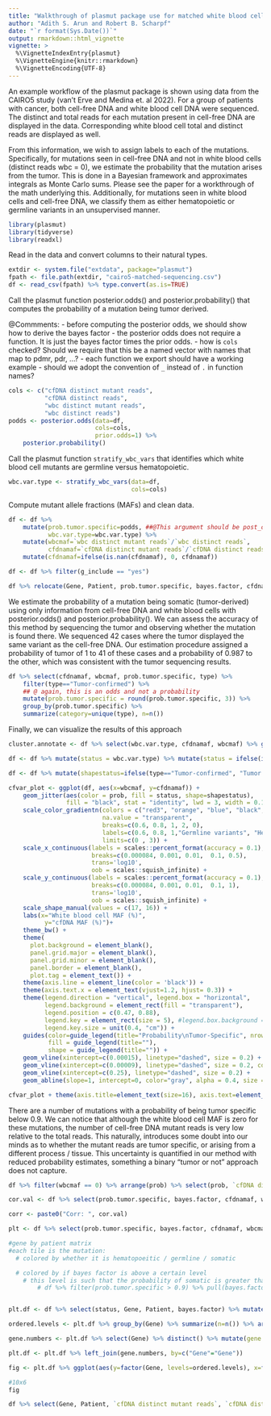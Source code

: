 ```yaml
---
title: "Walkthrough of plasmut package use for matched white blood cell and cell-free DNA mutants sequenced"
author: "Adith S. Arun and Robert B. Scharpf"
date: "`r format(Sys.Date())`"
output: rmarkdown::html_vignette
vignette: >
  %\VignetteIndexEntry{plasmut}
  %\VignetteEngine{knitr::rmarkdown}
  %\VignetteEncoding{UTF-8}
---
```

An example workflow of the plasmut package is shown using data from the CAIRO5 study (van't Erve and Medina et. al 2022). For a group of patients with cancer, both cell-free DNA and white blood cell DNA were sequenced. The distinct and total reads for each mutation present in cell-free DNA are displayed in the data. Corresponding white blood cell total and distinct reads are displayed as well.

From this information, we wish to assign labels to each of the mutations. Specifically, for mutations seen in cell-free DNA and not in white blood cells (distinct reads wbc = 0), we estimate the probability that the mutation arises from the tumor. This is done in a Bayesian framework and approximates integrals as Monte Carlo sums. Please see the paper for a workthrough of the math underlying this. Additionally, for mutations seen in white blood cells and cell-free DNA, we classify them as either hematopoietic or germline variants in an unsupervised manner.

```r
library(plasmut)
library(tidyverse)
library(readxl)
```

Read in the data and convert columns to their natural types.

```r
extdir <- system.file("extdata", package="plasmut")
fpath <- file.path(extdir, "cairo5-matched-sequencing.csv")
df <- read_csv(fpath) %>% type.convert(as.is=TRUE)
```

Call the plasmut function posterior.odds() and posterior.probability() that computes the probability of a mutation being tumor derived.

@Commments:
- before computing the posterior odds, we should show how to derive the bayes factor
- the posterior odds does not require a function.  It is just the bayes factor times the prior odds.
- how is `cols` checked? Should we require that this be a named vector with names that map to pdmr, pdr, ...?
- each function we export should have a working example
- should we adopt the convention of `_` instead of `.` in function names?

```r
cols <- c("cfDNA distinct mutant reads",
          "cfDNA distinct reads",
          "wbc distinct mutant reads",
          "wbc distinct reads")
podds <- posterior.odds(data=df,
                        cols=cols,
                        prior.odds=1) %>%
    posterior.probability()
```

Call the plasmut function `stratify_wbc_vars` that identifies which white blood cell mutants are germline versus hematopoietic.

```r
wbc.var.type <- stratify_wbc_vars(data=df,
                                  cols=cols)
```

Compute mutant allele fractions (MAFs) and clean data.

```r
df <- df %>%
    mutate(prob.tumor.specific=podds, ##@This argument should be post_odds or similar as it is an odds and not a probability
           wbc.var.type=wbc.var.type) %>%
    mutate(wbcmaf=`wbc distinct mutant reads`/`wbc distinct reads`,
           cfdnamaf=`cfDNA distinct mutant reads`/`cfDNA distinct reads`) %>%
    mutate(cfdnamaf=ifelse(is.nan(cfdnamaf), 0, cfdnamaf))

df <- df %>% filter(g_include == "yes")

df %>% relocate(Gene, Patient, prob.tumor.specific, bayes.factor, cfdnamaf, wbcmaf) %>% head()
```

We estimate the probability of a mutation being somatic (tumor-derived) using only information from cell-free DNA and white blood cells with posterior.odds() and posterior.probability(). We can assess the accuracy of this method by sequencing the tumor and observing whether the mutation is found there. We sequenced 42 cases where the tumor displayed the same variant as the cell-free DNA. Our estimation procedure assigned a probability of tumor of 1 to 41 of these cases and a probability of 0.987 to the other, which was consistent with the tumor sequencing results.

```r
df %>% select(cfdnamaf, wbcmaf, prob.tumor.specific, type) %>%
    filter(type=="Tumor-confirmed") %>%
    ## @ again, this is an odds and not a probability
    mutate(prob.tumor.specific = round(prob.tumor.specific, 3)) %>%
    group_by(prob.tumor.specific) %>%
    summarize(category=unique(type), n=n())
```

Finally, we can visualize the results of this approach
```r
cluster.annotate <- df %>% select(wbc.var.type, cfdnamaf, wbcmaf) %>% group_by(wbc.var.type) %>% summarize(wbclevel=mean(wbcmaf)) %>% arrange(desc(wbclevel)) %>% filter(!is.na(wbc.var.type))

df <- df %>% mutate(status = wbc.var.type) %>% mutate(status = ifelse(is.na(status), "Likely tumor-specific", wbc.var.type)) %>% mutate(status = ifelse(status==cluster.annotate$wbc.var.type[1], "Germline variants", status)) %>% mutate(status = ifelse(status==cluster.annotate$wbc.var.type[2], "Hematopoietic variants", status)) %>% mutate(prob=status) %>% mutate(prob=ifelse(status=="Likely tumor-specific", prob.tumor.specific, prob)) %>% mutate(prob=ifelse(status=="Germline variants", 2, prob), prob=ifelse(status=="Hematopoietic variants", 0, prob)) %>% mutate(prob=as.numeric(prob))

df <- df %>% mutate(shapestatus=ifelse(type=="Tumor-confirmed", "Tumor confirmed", "Tumor not sequenced"))

cfvar_plot <- ggplot(df, aes(x=wbcmaf, y=cfdnamaf)) +
    geom_jitter(aes(color = prob, fill = status, shape=shapestatus),
                fill = "black", stat = "identity", lwd = 3, width = 0.1, alpha = 0.7) +
    scale_color_gradientn(colors = c("red3", "orange", "blue", "black", "black", "orange"),
                          na.value = "transparent",
                          breaks=c(0.6, 0.8, 1, 2, 0),
                          labels=c(0.6, 0.8, 1,"Germline variants", "Hematopoietic variants"),
                          limits=c(0 , 3)) +
    scale_x_continuous(labels = scales::percent_format(accuracy = 0.1),
                       breaks=c(0.000084, 0.001, 0.01,  0.1, 0.5),
                       trans='log10',
                       oob = scales::squish_infinite) +
    scale_y_continuous(labels = scales::percent_format(accuracy = 0.1),
                       breaks=c(0.000084, 0.001, 0.01,  0.1, 1),
                       trans='log10',
                       oob = scales::squish_infinite) +
    scale_shape_manual(values = c(17, 16)) +
    labs(x="White blood cell MAF (%)",
          y="cfDNA MAF (%)")+
    theme_bw() +
    theme(
      plot.background = element_blank(),
      panel.grid.major = element_blank(),
      panel.grid.minor = element_blank(),
      panel.border = element_blank(),
      plot.tag = element_text()) +
    theme(axis.line = element_line(color = 'black')) +
    theme(axis.text.x = element_text(vjust=1.2, hjust= 0.3)) +
    theme(legend.direction = "vertical", legend.box = "horizontal",
          legend.background = element_rect(fill = "transparent"),
          legend.position = c(0.47, 0.88),
          legend.key = element_rect(size = 5), #legend.box.background = element_rect(colour = "black"),
          legend.key.size = unit(0.4, "cm")) +
    guides(color=guide_legend(title="Probability\nTumor-Specific", nrow = 3),
           fill = guide_legend(title=""),
           shape = guide_legend(title="")) +
    geom_vline(xintercept=c(0.00015), linetype="dashed", size = 0.2) +
    geom_vline(xintercept=c(0.00009), linetype="dashed", size = 0.2, color = NA) +
    geom_vline(xintercept=c(0.25), linetype="dashed", size = 0.2) +
    geom_abline(slope=1, intercept=0, color="gray", alpha = 0.4, size = 0.4)

cfvar_plot + theme(axis.title=element_text(size=16), axis.text=element_text(size=13), legend.text=element_text(size=12), legend.title=element_text(size=14))
```
There are a number of mutations with a probability of being tumor specific below 0.9. We can notice that although the white blood cell MAF is zero for these mutations, the number of cell-free DNA mutant reads is very low relative to the total reads. This naturally, introduces some doubt into our minds as to whether the mutant reads are tumor specific, or arising from a different process / tissue. This uncertainty is quantified in our method with reduced probability estimates, something a binary "tumor or not" approach does not capture.
```r
df %>% filter(wbcmaf == 0) %>% arrange(prob) %>% select(prob, `cfDNA distinct mutant reads`, `cfDNA distinct reads`, `wbc distinct mutant reads`, `wbc distinct reads`, type, Gene, Patient) %>% slice(1:10)
```

```r
cor.val <- df %>% select(prob.tumor.specific, bayes.factor, cfdnamaf, wbcmaf, Gene, Patient) %>% mutate(logbf=log(bayes.factor)) %>% filter(!is.infinite(logbf)) %>% select(cfdnamaf, logbf) %>% cor(method="spearman") %>% as_tibble() %>% slice(1) %>% pull(logbf) %>% round(2)

corr <- paste0("Corr: ", cor.val)

plt <- df %>% select(prob.tumor.specific, bayes.factor, cfdnamaf, wbcmaf, Gene, Patient) %>% mutate(logbf=log(bayes.factor)) %>% filter(!is.infinite(logbf)) %>% ggplot(aes(x=logbf, y=cfdnamaf)) + geom_point(size=1.5) + theme_bw() + ylab("cfDNA MAF") + xlab("log(Bayes Factor)") + theme(panel.grid.major=element_blank(), panel.grid.minor=element_blank()) + geom_smooth(method="loess", se = F) + geom_text(x=400, y=0.22, label=corr, size=4)
```


```r

#gene by patient matrix
#each tile is the mutation:
  # colored by whether it is hematopoeitic / germline / somatic

  # colored by if bayes factor is above a certain level
    # this level is such that the probability of somatic is greater than 0.9
        # df %>% filter(prob.tumor.specific > 0.9) %>% pull(bayes.factor) %>% min() --> 18.01


plt.df <- df %>% select(status, Gene, Patient, bayes.factor) %>% mutate(border=ifelse(bayes.factor > 18.01, "> 18.01", "Else")) %>% select(-bayes.factor) %>% mutate(alt.source=ifelse(status=="Likely tumor-specific", "Tumor", status)) %>% select(-status)

ordered.levels <- plt.df %>% group_by(Gene) %>% summarize(n=n()) %>% arrange(desc(n)) %>% pull(Gene)

gene.numbers <- plt.df %>% select(Gene) %>% distinct() %>% mutate(gene.num=1:n())

plt.df <- plt.df %>% left_join(gene.numbers, by=c("Gene"="Gene"))

fig <- plt.df %>% ggplot(aes(y=factor(Gene, levels=ordered.levels), x=factor(Patient), fill=alt.source, color=border)) + geom_tile(size=1.25, alpha=0.7, width=0.85, height=0.75) + theme_minimal() + ylab("Gene") + xlab("Patient") + theme(panel.grid.major=element_blank()) + theme(axis.text.x=element_blank()) + scale_color_manual(values=c("firebrick", "darkblue"), name="Bayes Factor") + scale_fill_manual(values=c("mediumorchid", "cornflowerblue", "sienna"), name="Alteration\nSource")

#10x6
fig
```


```r
df %>% select(Gene, Patient, `cfDNA distinct mutant reads`, `cfDNA distinct reads`, `wbc distinct reads`, `wbc distinct mutant reads`) %>% slice(1:4)
```
